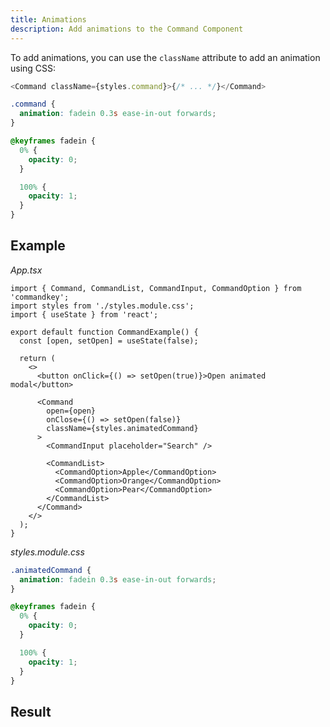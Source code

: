 ```yaml
---
title: Animations
description: Add animations to the Command Component
---
```



To add animations, you can use the `className` attribute to add an animation using CSS:

```js
<Command className={styles.command}>{/* ... */}</Command>
```

```css
.command {
  animation: fadein 0.3s ease-in-out forwards;
}

@keyframes fadein {
  0% {
    opacity: 0;
  }

  100% {
    opacity: 1;
  }
}
```

## Example

_App.tsx_

```tsx
import { Command, CommandList, CommandInput, CommandOption } from 'commandkey';
import styles from './styles.module.css';
import { useState } from 'react';

export default function CommandExample() {
  const [open, setOpen] = useState(false);

  return (
    <>
      <button onClick={() => setOpen(true)}>Open animated modal</button>

      <Command
        open={open}
        onClose={() => setOpen(false)}
        className={styles.animatedCommand}
      >
        <CommandInput placeholder="Search" />

        <CommandList>
          <CommandOption>Apple</CommandOption>
          <CommandOption>Orange</CommandOption>
          <CommandOption>Pear</CommandOption>
        </CommandList>
      </Command>
    </>
  );
}
```

_styles.module.css_

```css
.animatedCommand {
  animation: fadein 0.3s ease-in-out forwards;
}

@keyframes fadein {
  0% {
    opacity: 0;
  }

  100% {
    opacity: 1;
  }
}
```

## Result

<ExampleContainer>
  <CommandAnimatedExample client:idle />
</ExampleContainer>
